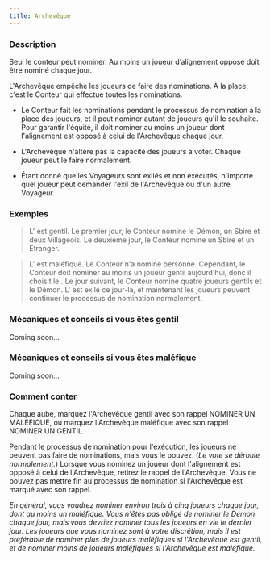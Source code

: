 ```yaml
---
title: Archevêque
---
```



<Role ARCHEVEQUE header />

### Description

Seul le conteur peut nominer. Au moins un joueur d’alignement opposé doit être nominé chaque jour.

L'Archevêque empêche les joueurs de faire des nominations. À la place, c'est le Conteur qui effectue toutes les nominations. 

-   Le Conteur fait les nominations pendant le processus de nomination à la place des joueurs, et il peut nominer autant de joueurs qu'il le souhaite. Pour garantir l'équité, il doit nominer au moins un joueur dont l'alignement est opposé à celui de l'Archevêque chaque jour. 

-   L'Archevêque n'altère pas la capacité des joueurs à voter. Chaque joueur peut le faire normalement. 

-   Étant donné que les Voyageurs sont exilés et non exécutés, n'importe quel joueur peut demander l'exil de l'Archevêque ou d'un autre Voyageur. 

### Exemples

> L'<Role ARCHEVEQUE /> est gentil. Le premier jour, le Conteur nomine le Démon, un Sbire et deux Villageois. Le deuxième jour, le Conteur nomine un Sbire et un Etranger.

> L'<Role ARCHEVEQUE /> est maléfique. Le Conteur n'a nominé personne. Cependant, le Conteur doit nominer au moins un joueur gentil aujourd'hui, donc il choisit le <Role MENESTREL />. Le jour suivant, le Conteur nomine quatre joueurs gentils et le Démon. L'<Role ARCHEVEQUE /> est exilé ce jour-là, et maintenant les joueurs peuvent continuer le processus de nomination normalement. 

### Mécaniques et conseils si vous êtes gentil

Coming soon...

### Mécaniques et conseils si vous êtes maléfique

Coming soon...

### Comment conter

Chaque aube, marquez l'Archevêque gentil avec son rappel NOMINER UN MALEFIQUE, ou marquez l'Archevêque maléfique avec son rappel NOMINER UN GENTIL. 

Pendant le processus de nomination pour l'exécution, les joueurs ne peuvent pas faire de nominations, mais vous le pouvez. (_Le vote se déroule normalement._) Lorsque vous nominez un joueur dont l'alignement est opposé à celui de l'Archevêque, retirez le rappel de l'Archevêque. Vous ne pouvez pas mettre fin au processus de nomination si l'Archevêque est marqué avec son rappel. 

_En général, vous voudrez nominer environ trois à cinq joueurs chaque jour, dont au moins un maléfique. Vous n'êtes pas obligé de nominer le Démon chaque jour, mais vous devriez nominer tous les joueurs en vie le dernier jour. Les joueurs que vous nominez sont à votre discrétion, mais il est préférable de nominer plus de joueurs maléfiques si l'Archevêque est gentil, et de nominer moins de joueurs maléfiques si l'Archevêque est maléfique._